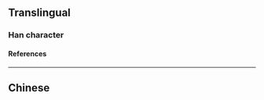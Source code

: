 {{also|敵}}
{{character info/new}}
==Translingual==

===Han character===
{{Han char|rn=66|rad=攴|as=06|sn=10|four=|canj=HROK,XHROK|ids=⿰舌攵}}

====References====
{{Han ref|kx=1007.050|hdz=52943.020|uh=654C}}

----

==Chinese==
{{zh-see|敵}}